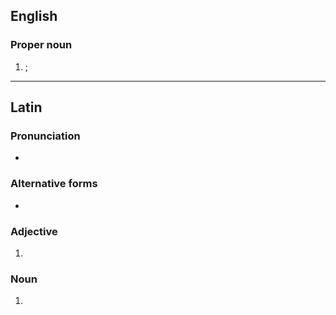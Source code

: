 {{also|jul|Jul|júl|Jul.|júl.}}
==English==

===Proper noun===
{{en-proper noun}}

# {{alternative form of|en|Jul.}}; {{abbreviation of|en|July}}

----

==Latin==

===Pronunciation===
* {{la-IPA|jūris utriusque licentiātus|vul=yes}}
===Alternative forms===
* {{l|la|IUL}}

===Adjective===
{{la-adj|JUL|indecl=1}}

# {{abbreviation of|la|[[jus|jūris]] [[uterque|utriusque]] [[licentiātus]]||licensed under both laws}} {{n-g|indicated that the designated matter was [[permitted]] and [[proper]] under all [[civil]] and [[spiritual]] laws}}

===Noun===
{{la-noun|JUL|indecl=1|g=m}}

# {{abbreviation of|la|[[jus|jūris]] [[uterque|utriusque]] [[licentiātus]]||license of both laws}} {{n-g|designates someone's or something's legitimate license to perform both civil and spiritual services; "Licentiate of Both Laws" civil and canon}}